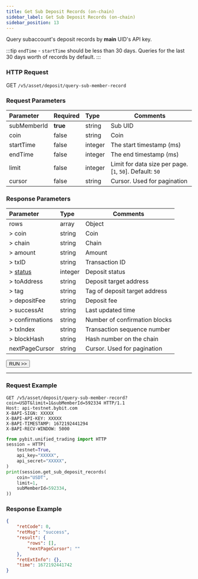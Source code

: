 ```yaml
---
title: Get Sub Deposit Records (on-chain)
sidebar_label: Get Sub Deposit Records (on-chain)
sidebar_position: 13
---
```


Query subaccount's deposit records by **main** UID's API key.

:::tip
`endTime` - `startTime` should be less than 30 days. Queries for the last 30 days worth of records by default.
:::

### HTTP Request
GET `/v5/asset/deposit/query-sub-member-record`

### Request Parameters
| Parameter | Required | Type | Comments|
|:----- |:-------|:-----|------ |
|subMemberId |**true** |string |Sub UID |
|coin |false |string |Coin |
|startTime |false |integer |The start timestamp (ms) |
|endTime |false |integer |The end timestamp (ms) |
|limit |false |integer |Limit for data size per page. [`1`, `50`]. Default: `50`|
|cursor |false |string |Cursor. Used for pagination|

### Response Parameters
| Parameter | Type | Comments|
|:----- |:-----|----- |
|rows |array|Object |
|> coin |string |Coin |
|> chain |string|Chain |
|> amount |string|Amount |
|> txID |string|Transaction ID |
|> [status](../enum#depositstatus) |integer|Deposit status |
|> toAddress |string|Deposit target address |
|> tag |string|Tag of deposit target address |
|> depositFee |string|Deposit fee |
|> successAt |string|Last updated time |
|> confirmations |string|Number of confirmation blocks |
|> txIndex |string|Transaction sequence number |
|> blockHash |string|Hash number on the chain |
|nextPageCursor |string |Cursor. Used for pagination|

<a href="/api-explorer/v5/asset/sub-deposit-record"><Button>RUN >></Button></a>

---

### Request Example

<Tabs groupId="programming-languages">
<TabItem value="http" label="HTTP">

```http
GET /v5/asset/deposit/query-sub-member-record?coin=USDT&limit=1&subMemberId=592334 HTTP/1.1
Host: api-testnet.bybit.com
X-BAPI-SIGN: XXXXX
X-BAPI-API-KEY: XXXXX
X-BAPI-TIMESTAMP: 1672192441294
X-BAPI-RECV-WINDOW: 5000
```

</TabItem>
<TabItem value="python" label="Python">

```python
from pybit.unified_trading import HTTP
session = HTTP(
    testnet=True,
    api_key="XXXXX",
    api_secret="XXXXX",
)
print(session.get_sub_deposit_records(
    coin="USDT",
    limit=1,
    subMemberId=592334,
))
```

</TabItem>
</Tabs>

### Response Example

```json
{
    "retCode": 0,
    "retMsg": "success",
    "result": {
        "rows": [],
        "nextPageCursor": ""
    },
    "retExtInfo": {},
    "time": 1672192441742
}
```
